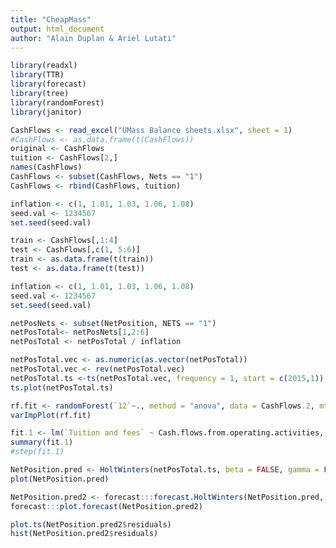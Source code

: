 ```yaml
---
title: "CheapMass"
output: html_document
author: "Alain Duplan & Ariel Lutati"
---
```



```r
library(readxl)
library(TTR)
library(forecast)
library(tree)
library(randomForest)
library(janitor)
```
```r
CashFlows <- read_excel("UMass Balance sheets.xlsx", sheet = 1)
#CashFlows <- as.data.frame(t(CashFlows))
original <- CashFlows
tuition <- CashFlows[2,]
names(CashFlows)
CashFlows <- subset(CashFlows, Nets == "1")
CashFlows <- rbind(CashFlows, tuition)

inflation <- c(1, 1.01, 1.03, 1.06, 1.08)
seed.val <- 1234567
set.seed(seed.val)

```
```r
train <- CashFlows[,1:4]
test <- CashFlows[,c(1, 5:6)]
train <- as.data.frame(t(train))
test <- as.data.frame(t(test))
```
```r


inflation <- c(1, 1.01, 1.03, 1.06, 1.08)
seed.val <- 1234567
set.seed(seed.val)
```


```r
netPosNets <- subset(NetPosition, NETS == "1")
netPosTotal<- netPosNets[1,2:6]
netPosTotal <- netPosTotal / inflation
```


```r
netPosTotal.vec <- as.numeric(as.vector(netPosTotal))
netPosTotal.vec <- rev(netPosTotal.vec)
netPosTotal.ts <-ts(netPosTotal.vec, frequency = 1, start = c(2015,1))
ts.plot(netPosTotal.ts)

```
```r
rf.fit <- randomForest(`12`~., method = "anova", data = CashFlows.2, mtry = 6, importance = TRUE)
varImpPlot(rf.fit)
```
```r
fit.1 <- lm(`Tuition and fees` ~ Cash.flows.from.operating.activities, data = CashFlows.1)
summary(fit.1)
#step(fit.1)
```

```r
NetPosition.pred <- HoltWinters(netPosTotal.ts, beta = FALSE, gamma = FALSE)
plot(NetPosition.pred)
```

```r
NetPosition.pred2 <- forecast:::forecast.HoltWinters(NetPosition.pred, h=1)
forecast:::plot.forecast(NetPosition.pred2)
```

```r
plot.ts(NetPosition.pred2$residuals)
hist(NetPosition.pred2$residuals)
```